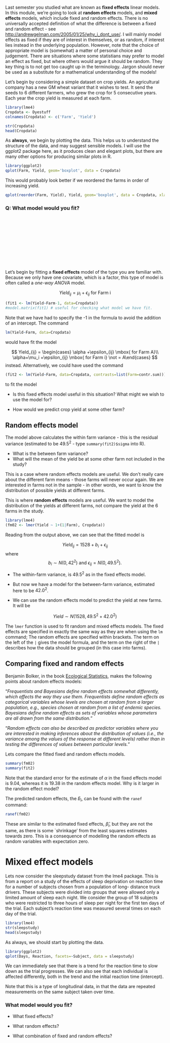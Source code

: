 Last semester you studied what are known as **fixed effects** linear models. In this module, we're going to look at **random effects** models, and **mixed effects** models, which include fixed and random effects. There is no universally accepted definition of what the difference is between a fixed and random effect - see [http://andrewgelman.com/2005/01/25/why_i_dont_use/](http://andrewgelman.com/2005/01/25/why_i_dont_use/). I will mainly model effects as fixed if they are of interest in themselves, or as random, if interest lies instead in the underlying population. However, note that the choice of appropriate model is (somewhat) a matter of personal choice and judgement. There are situations where some  statistians  may prefer to model an effect as fixed, but where others would argue it should be random. They key thing is to not get too caught up in the terminology. Jargon should never be used as a substitute for a mathematical understanding of the models! 




Let's begin by considering a simple dataset on crop yields. An agricultural company has a new GM wheat variant that it wishes to test. It send the seeds to 6 different farmers, who grew the crop for 5 consecutive years. Each year the crop yield is measured at each farm.


```r
library(lme4)
Cropdata <- Dyestuff
colnames(Cropdata) <- c('Farm', 'Yield')
```

```r
str(Cropdata)
head(Cropdata)
```

As **always**, we begin by plotting the  data. This helps us to understand the structure of the data, and may suggest sensible models. I will use the ggplot2 package here, as it produces clean and elegant plots, but there are many other options for producing similar plots in R.

```r
library(ggplot2)
qplot(Farm, Yield, geom='boxplot', data = Cropdata)
```

This would probably look better if we reordered the farms in order of increasing yield.

```r
qplot(reorder(Farm, Yield), Yield, geom='boxplot', data = Cropdata, xlab = 'Farm')
```




### Q: What model would you fit?

<br>
<br>
<br>
<br>
<br>
<br>
<br>
<br>
<br>

\newpage

Let's begin by fitting a **fixed effects** model of the type you are familiar with. Because we only have one covariate, which is a factor, this type of model is often called a *one-way ANOVA* model.

$$ Yield_{ij} = \mu_i +\epsilon_{ij} \mbox{ for Farm i}$$


```r
(fit1 <- lm(Yield~Farm-1, data=Cropdata))
#model.matrix(fit1) # useful for checking what model we have fit.
```

Note that we have had to specify the -1 in the formula to avoid the 
addition of an intercept. The command

```r
lm(Yield~Farm, data=Cropdata)
```
would have fit the model 

$$ Yield_{ij} = \begin{cases}
\alpha +\epsilon_{ij} \mbox{ for Farm A}\\
\alpha+\mu_i +\epsilon_{ij} \mbox{ for Farm i} \not = A\end{cases}
$$
instead. Alternatively, we could have used the command

```r
(fit2 <- lm(Yield~Farm, data=Cropdata, contrasts=list(Farm=contr.sum)))
```
to fit the model

\begin{align*} Yield_{ij} =\alpha+\beta_i +\epsilon_{ij} \mbox{ for Farm i}\\
\sum \beta_i = 0, \qquad \epsilon_{ij} \sim N(0, \sigma^2).
\end{align*}


* Is this fixed effects model useful in this situation? What might we wish to use the model for?

* How would we  predict crop yield at some other farm? 





\newpage
## Random effects model

The model above calculates the  within farm variance - this is the residual variance (estimated to be $49.5^2$ - type `summary(fit2)$sigma` into R). 

* What is the between farm variance? 
* What will the mean of the yield be at some other farm not included in the study?



This is a case where random effects models are useful. We don't really care about the different farm means - those farms will never occur again.  We are interested in  farms not in the sample - in other words, we want to know the distribution of possible yields at different farms.


This is where **random effects** models are useful. We want to model the distribution of the yields at different farms, not compare the yield at the 6 farms in the study.

\begin{align*} Yield_{ij} &= \alpha + b_i + \epsilon_{ij} \mbox{ for Farm i} \\
\mbox{ where } b_i &\sim N(0, \sigma^2_b) \mbox{ and } \epsilon_{ij} \sim N(0, \sigma^2)
\end{align*}



```r
library(lme4)
(fm02 <- lmer(Yield ~ 1+(1|Farm), Cropdata))
```
Reading from the output above, we can see that the fitted model is

$$ Yield_{ij} = 1528 + b_i + \epsilon_{ij}$$
where $$b_i \sim N(0, 42^2) \mbox{ and } \epsilon_{ij} = N(0,49.5^2).$$

* The within-farm variance, is $49.5^2$ as in the fixed effects model. 

* But now we have a model for the  between-farm variance, estimated here to be $42.0^2$.

* We can use the random effects model to predict the yield at new farms. It will be

$$ Yield \sim N(1528, 49.5^2+42.0^2)$$

The `lmer` function is used to fit random and mixed effects models. The fixed effects are specified in exactly the same way as they are when using the `lm` command; The random effects are specified within brackets. The term on the left of the `|` gives the model formula, and the term on the right of the `|` describes how the data should be grouped (in this case into farms).

\newpage


## Comparing fixed and random effects




Benjamin Bolker, in the book [Ecological Statistics](https://books.google.ca/books?id=oh1cBgAAQBAJ&pg=PA309&dq=bolker+fox+sosa&hl=en&sa=X&ei=lNhsVbwIy4fIBMfKgOgD&redir_esc=y#v=onepage&q=bolker%20fox%20sosa&f=false), makes the following points about random effects models:

"*Frequentists and Bayesians define random effects somewhat differently, which affects the way they use them. Frequentists define random effects as categorical variables whose levels are chosen at random from a larger population, e.g., species chosen at random from a list of endemic species. Bayesians define random effects as sets of variables whose parameters are all drawn from the same distribution.*"

"*Random effects can also be described as predictor variables where you are interested in making inferences about the distribution of values (i.e., the variance among the values of the response at different levels) rather than in testing the differences of values between particular levels.* "

Lets compare the fitted fixed and random effects models.


```r
summary(fm02)
summary(fit2)
```

Note that the standard error for the estimate of $\alpha$ in the fixed effects model is 9.04, whereas it is 19.38 in the random effects model.
Why is it larger in the random effect model?

\vspace{5cm}

The predicted random effects, the $\hat{b}_i$, can be found with the `ranef` command:
```r
ranef(fm02)
```
These are  similar to the estimated fixed effects, $\hat{\beta}_i$, but they are not the same, as there is some `shrinkage' from the least squares estimates towards zero. This is a consequence of modelling the random effects as random variables with expectation zero.

\newpage


# Mixed effect models

Lets now consider the sleepstudy dataset from the lme4 package. This is from a  report on a study of the effects of sleep deprivation on reaction time for a number of subjects chosen from a population of long- distance truck drivers. These subjects were divided into groups that were allowed only a limited amount of sleep each night. We consider the group of 18 subjects who were restricted to three hours of sleep per night for the first ten days of the trial. Each subject’s reaction time was measured several times on each day of the trial.


```r
library(lme4)
str(sleepstudy)
head(sleepstudy)
```

As always, we should start by plotting the data.

```r
library(ggplot2)
qplot(Days, Reaction, facets=~Subject, data = sleepstudy)
```

We can immediately see that there is a trend for the reaction time to slow down as the trial progresses. We can also see that each individual is affected differently, both in the trend and the initial reaction time (intercept).

Note that this is a type of longitudinal data, in that the data are repeated measurements on the same subject taken over time.


### What model would you fit?

* What fixed effects?

* What random effects?

* What combination of fixed and random effects?

